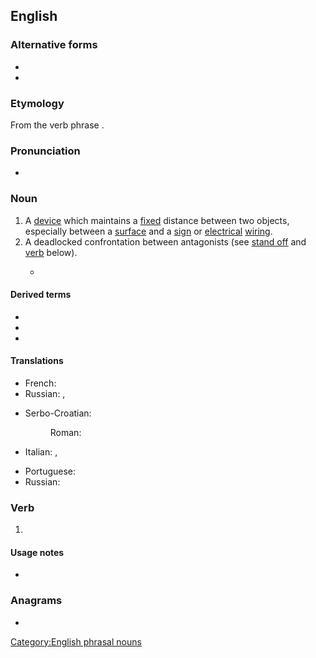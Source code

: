 {{also|stand off|stand-off}}
==English==

===Alternative forms===
* {{l|en|stand off}}
* {{l|en|stand-off}}

===Etymology===
From the verb phrase {{m|en|stand off}}.

===Pronunciation===
{{rfp|en}}
* {{audio|en|en-us-standoff.ogg|Audio (US)}}

===Noun===
{{en-noun}}

# A [[device]] which maintains a [[fixed]] distance between two objects, especially between a [[surface]] and a [[sign]] or [[electrical]] [[wiring]].
# A deadlocked confrontation between antagonists (see [[stand off]] and [[#Verb|verb]] below).
#: {{ux|en|I don't want to get involved in the '''standoff''' between those two.}}
#: {{ux|en|A tense '''standoff''' between demonstrators and police continued overnight.}}
#* {{quote-journal
|en
|date=May 23, 2016
|author=Ignatiy Vishnevetsky
|title=Apocalypse pits the strengths of the X-Men series against the weaknesses
|work=The Onion AV Club
|url=http://www.avclub.com/review/apocalypse-pits-strengths-x-men-series-against-wea-236770
|page=
|passage=In recent months, both Batman V Superman: Dawn Of Justice and Captain America: Civil War have offered up big, flashy superhero '''standoffs''' as feuds of ideology and stubborn will.}}

====Derived terms====
* {{l|en|porcelain standoff insulator}}
* {{l|en|Mexican standoff}}
* {{l|en|standoffish}}

====Translations====
{{trans-top|a device which maintains a fixed distance}}
* French: {{t|fr|entretoise filetée|f}}
* Russian: {{t+|ru|распо́рка|f}}, {{t+|ru|проста́вка|f}}
{{trans-mid}}
* Serbo-Croatian:
*: Roman: {{t+|sh|razmaknica|f}}
{{trans-bottom}}

{{trans-top|a deadlocked confrontation}}
* Italian: {{t+|it|impasse}}, {{t+|it|stallo|m}}
{{trans-mid}}
* Portuguese: {{t|pt|impasse}}
* Russian: {{t+|ru|противостоя́ние|n}}
{{trans-bottom}}

===Verb===
{{en-verb|stands off|standing off|stood off}}

# {{nonstandard spelling of|en|stand off}}

====Usage notes====
* {{en-usage-verb-particle-solid|stand|off}}

===Anagrams===
* {{anagrams|en|a=adffnost|offstand}}

[[Category:English phrasal nouns]]